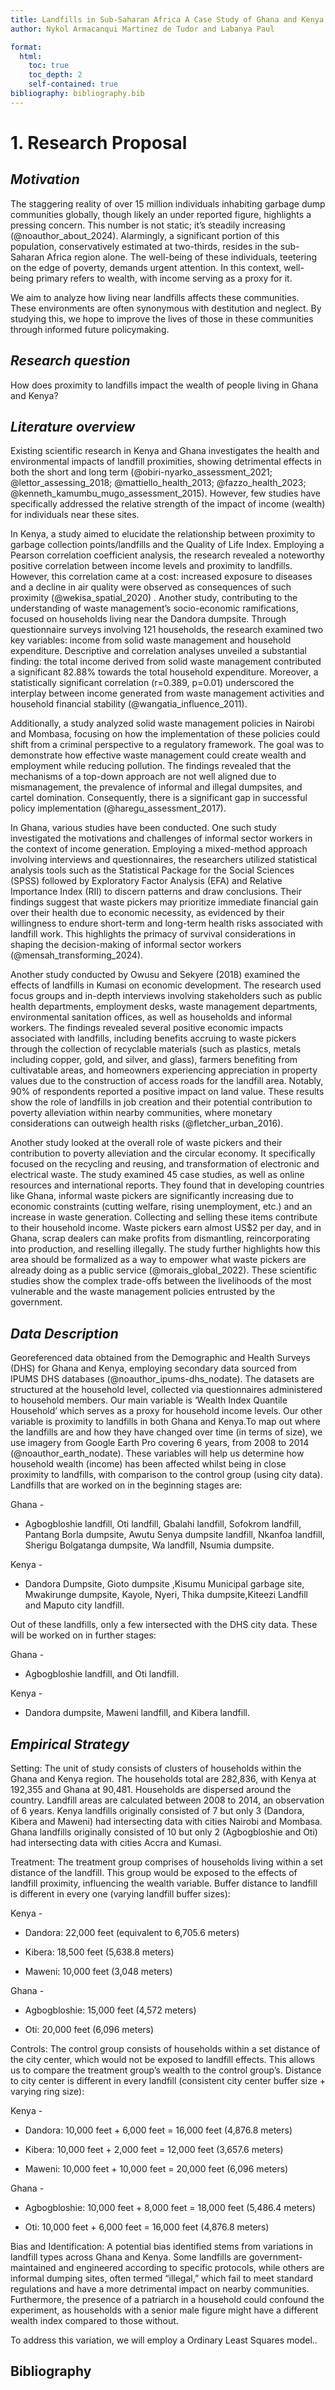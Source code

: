 ```yaml
---
title: Landfills in Sub-Saharan Africa A Case Study of Ghana and Kenya
author: Nykol Armacanqui Martinez de Tudor and Labanya Paul

format: 
  html: 
    toc: true
    toc_depth: 2
    self-contained: true
bibliography: bibliography.bib
---
```


# 1. Research Proposal

## *Motivation*

The staggering reality of over 15 million individuals inhabiting garbage dump communities globally, though likely an under reported figure, highlights a pressing concern. This number is not static; it's steadily increasing (@noauthor_about_2024). Alarmingly, a significant portion of this population, conservatively estimated at two-thirds, resides in the sub-Saharan Africa region alone. The well-being of these individuals, teetering on the edge of poverty, demands urgent attention. In this context, well-being primary refers to wealth, with income serving as a proxy for it.

We aim to analyze how living near landfills affects these communities. These environments are often synonymous with destitution and neglect. By studying this, we hope to improve the lives of those in these communities through informed future policymaking.

## *Research question*

How does proximity to landfills impact the wealth of people living in Ghana and Kenya?

## *Literature overview*

Existing scientific research in Kenya and Ghana investigates the health and environmental impacts of landfill proximities, showing detrimental effects in both the short and long term (@obiri-nyarko_assessment_2021; @lettor_assessing_2018; @mattiello_health_2013; @fazzo_health_2023; @kenneth_kamumbu_mugo_assessment_2015). However, few studies have specifically addressed the relative strength of the impact of income (wealth) for individuals near these sites.

In Kenya, a study aimed to elucidate the relationship between proximity to garbage collection points/landfills and the Quality of Life Index. Employing a Pearson correlation coefficient analysis, the research revealed a noteworthy positive correlation between income levels and proximity to landfills. However, this correlation came at a cost: increased exposure to diseases and a decline in air quality were observed as consequences of such proximity (@wekisa_spatial_2020) . Another study, contributing to the understanding of waste management's socio-economic ramifications, focused on households living near the Dandora dumpsite. Through questionnaire surveys involving 121 households, the research examined two key variables: income from solid waste management and household expenditure. Descriptive and correlation analyses unveiled a substantial finding: the total income derived from solid waste management contributed a significant 82.88% towards the total household expenditure. Moreover, a statistically significant correlation (r=0.389, p=0.01) underscored the interplay between income generated from waste management activities and household financial stability (@wangatia_influence_2011).

Additionally, a study analyzed solid waste management policies in Nairobi and Mombasa, focusing on how the implementation of these policies could shift from a criminal perspective to a regulatory framework. The goal was to demonstrate how effective waste management could create wealth and employment while reducing pollution. The findings revealed that the mechanisms of a top-down approach are not well aligned due to mismanagement, the prevalence of informal and illegal dumpsites, and cartel domination. Consequently, there is a significant gap in successful policy implementation (@haregu_assessment_2017).

In Ghana, various studies have been conducted. One such study investigated the motivations and challenges of informal sector workers in the context of income generation. Employing a mixed-method approach involving interviews and questionnaires, the researchers utilized statistical analysis tools such as the Statistical Package for the Social Sciences (SPSS) followed by Exploratory Factor Analysis (EFA) and Relative Importance Index (RII) to discern patterns and draw conclusions. Their findings suggest that waste pickers may prioritize immediate financial gain over their health due to economic necessity, as evidenced by their willingness to endure short-term and long-term health risks associated with landfill work. This highlights the primacy of survival considerations in shaping the decision-making of informal sector workers (@mensah_transforming_2024).

Another study conducted by Owusu and Sekyere (2018) examined the effects of landfills in Kumasi on economic development. The research used focus groups and in-depth interviews involving stakeholders such as public health departments, employment desks, waste management departments, environmental sanitation offices, as well as households and informal workers. The findings revealed several positive economic impacts associated with landfills, including benefits accruing to waste pickers through the collection of recyclable materials (such as plastics, metals including copper, gold, and silver, and glass), farmers benefiting from cultivatable areas, and homeowners experiencing appreciation in property values due to the construction of access roads for the landfill area. Notably, 90% of respondents reported a positive impact on land value. These results show the role of landfills in job creation and their potential contribution to poverty alleviation within nearby communities, where monetary considerations can outweigh health risks (@fletcher_urban_2016).

Another study looked at the overall role of waste pickers and their contribution to poverty alleviation and the circular economy. It specifically focused on the recycling and reusing, and transformation of electronic and electrical waste. The study examined 45 case studies, as well as online resources and international reports. They found that in developing countries like Ghana, informal waste pickers are significantly increasing due to economic constraints (cutting welfare, rising unemployment, etc.) and an increase in waste generation. Collecting and selling these items contribute to their household income. Waste pickers earn almost US\$2 per day, and in Ghana, scrap dealers can make profits from dismantling, reincorporating into production, and reselling illegally. The study further highlights how this area should be formalized as a way to empower what waste pickers are already doing as a public service (@morais_global_2022). These scientific studies show the complex trade-offs between the livelihoods of the most vulnerable and the waste management policies entrusted by the government.

## *Data Description*

Georeferenced data obtained from the Demographic and Health Surveys (DHS) for Ghana and Kenya, employing secondary data sourced from IPUMS DHS databases (@noauthor_ipums-dhs_nodate). The datasets are structured at the household level, collected via questionnaires administered to household members. Our main variable is 'Wealth Index Quantile Household' which serves as a proxy for household income levels. Our other variable is proximity to landfills in both Ghana and Kenya.To map out where the landfills are and how they have changed over time (in terms of size), we use imagery from Google Earth Pro covering 6 years, from 2008 to 2014 (@noauthor_earth_nodate). These variables will help us determine how household wealth (income) has been affected whilst being in close proximity to landfills, with comparison to the control group (using city data). Landfills that are worked on in the beginning stages are:

Ghana -

-   Agbogbloshie landfill, Oti landfill, Gbalahi landfill, Sofokrom landfill, Pantang Borla dumpsite, Awutu Senya dumpsite landfill, Nkanfoa landfill, Sherigu Bolgatanga dumpsite, Wa landfill, Nsumia dumpsite.

Kenya -

-   Dandora Dumpsite, Gioto dumpsite ,Kisumu Municipal garbage site, Mwakirunge dumpsite, Kayole, Nyeri, Thika dumpsite,Kiteezi Landfill and Maputo city landfill.

Out of these landfills, only a few intersected with the DHS city data. These will be worked on in further stages:

Ghana -

-   Agbogbloshie landfill, and Oti landfill.

Kenya -

-   Dandora dumpsite, Maweni landfill, and Kibera landfill.

## *Empirical Strategy*

Setting: The unit of study consists of clusters of households within the Ghana and Kenya region. The households total are 282,836, with Kenya at 192,355 and Ghana at 90,481. Households are dispersed around the country. Landfill areas are calculated between 2008 to 2014, an observation of 6 years. Kenya landfills originally consisted of 7 but only 3 (Dandora, Kibera and Maweni) had intersecting data with cities Nairobi and Mombasa. Ghana landfills originally consisted of 10 but only 2 (Agbogbloshie and Oti) had intersecting data with cities Accra and Kumasi.

Treatment: The treatment group comprises of households living within a set distance of the landfill. This group would be exposed to the effects of landfill proximity, influencing the wealth variable. Buffer distance to landfill is different in every one (varying landfill buffer sizes):

Kenya -

-   Dandora: 22,000 feet (equivalent to 6,705.6 meters)

-   Kibera: 18,500 feet (5,638.8 meters)

-   Maweni: 10,000 feet (3,048 meters)

Ghana -

-   Agbogbloshie: 15,000 feet (4,572 meters)

-   Oti: 20,000 feet (6,096 meters)

Controls: The control group consists of households within a set distance of the city center, which would not be exposed to landfill effects. This allows us to compare the treatment group's wealth to the control group's. Distance to city center is different in every landfill (consistent city center buffer size + varying ring size):

Kenya -

-   Dandora: 10,000 feet + 6,000 feet = 16,000 feet (4,876.8 meters)

-   Kibera: 10,000 feet + 2,000 feet = 12,000 feet (3,657.6 meters)

-   Maweni: 10,000 feet + 10,000 feet = 20,000 feet (6,096 meters)

Ghana -

-   Agbogbloshie: 10,000 feet + 8,000 feet = 18,000 feet (5,486.4 meters)

-   Oti: 10,000 feet + 6,000 feet = 16,000 feet (4,876.8 meters)

Bias and Identification: A potential bias identified stems from variations in landfill types across Ghana and Kenya. Some landfills are government-maintained and engineered according to specific protocols, while others are informal dumping sites, often termed "illegal," which fail to meet standard regulations and have a more detrimental impact on nearby communities. Furthermore, the presence of a patriarch in a household could confound the experiment, as households with a senior male figure might have a different wealth index compared to those without.

To address this variation, we will employ a Ordinary Least Squares model..

## Bibliography
